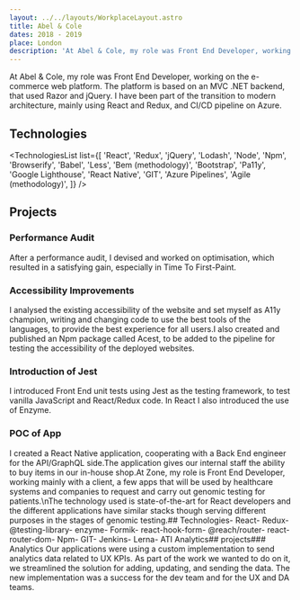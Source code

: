 ```yaml
---
layout: ../../layouts/WorkplaceLayout.astro
title: Abel & Cole
dates: 2018 - 2019
place: London
description: 'At Abel & Cole, my role was Front End Developer, working on the e-commerce web platform. The platform is based on an MVC .NET backend, that used Razor and jQuery.\nI have been part of the transition to modern architecture, mainly using React and Redux, and CI/CD pipeline on Azure.'
---
```



At Abel & Cole, my role was Front End Developer, working on the e-commerce web platform. The platform is based on an MVC .NET backend, that used Razor and jQuery.
I have been part of the transition to modern architecture, mainly using React and Redux, and CI/CD pipeline on Azure.

## Technologies

<TechnologiesList list={[
		'React',
		'Redux',
		'jQuery',
		'Lodash',
		'Node',
		'Npm',
		'Browserify',
		'Babel',
		'Less',
		'Bem (methodology)',
		'Bootstrap',
		'Pa11y',
		'Google Lighthouse',
		'React Native',
		'GIT',
		'Azure Pipelines',
		'Agile (methodology)',
]} />

## Projects

### Performance Audit

After a performance audit, I devised and worked on optimisation, which resulted in a satisfying gain, especially in Time To First-Paint.
    
### Accessibility Improvements

I analysed the existing accessibility of the website and set myself as A11y champion, writing and changing code to use the best tools of the languages, to provide the best experience for all users.I also created and published an Npm package called Acest, to be added to the pipeline for testing the accessibility of the deployed websites.

### Introduction of Jest

I introduced Front End unit tests using Jest as the testing framework, to test vanilla JavaScript and React/Redux code. In React I also introduced the use of Enzyme.

### POC of App

I created a React Native application, cooperating with a Back End engineer for the API/GraphQL side.The application gives our internal staff the ability to buy items in our in-house shop.At Zone, my role is Front End Developer, working mainly with a client, a few apps that will be used by healthcare systems and companies to request and carry out genomic testing for patients.\nThe technology used is state-of-the-art for React developers and the different applications have similar stacks though serving different purposes in the stages of genomic testing.## Technologies- React- Redux- @testing-library- enzyme- Formik- react-hook-form- @reach/router- react-router-dom- Npm- GIT- Jenkins- Lerna- ATI Analytics## projects### Analytics    Our applications were using a custom implementation to send analytics data related to UX KPIs. As part of the work we wanted to do on it, we streamlined the solution for adding, updating, and sending the data. The new implementation was a success for the dev team and for the UX and DA teams.
